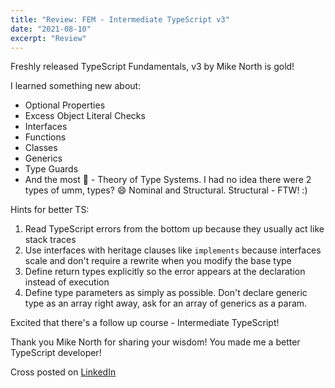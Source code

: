 ```yaml
---
title: "Review: FEM - Intermediate TypeScript v3"
date: "2021-08-10"
excerpt: "Review"
---
```



Freshly released TypeScript Fundamentals, v3 by Mike North is gold!

I learned something new about:

- Optional Properties
- Excess Object Literal Checks
- Interfaces
- Functions
- Classes
- Generics
- Type Guards
- And the most 🤯 - Theory of Type Systems. I had no idea there were 2 types of umm, types? 😄 Nominal and Structural. Structural - FTW! :)

Hints for better TS:

1. Read TypeScript errors from the bottom up because they usually act like stack traces
2. Use interfaces with heritage clauses like `implements` because interfaces scale and don't require a rewrite when you modify the base type
3. Define return types explicitly so the error appears at the declaration instead of execution
4. Define type parameters as simply as possible. Don't declare generic type as an array right away, ask for an array of generics as a param.

Excited that there's a follow up course - Intermediate TypeScript!

Thank you Mike North for sharing your wisdom! You made me a better TypeScript developer!

Cross posted on [LinkedIn](https://www.linkedin.com/feed/update/urn:li:activity:6830565203680329728/)
